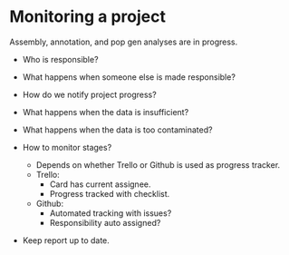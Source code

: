# Monitoring a project

Assembly, annotation, and pop gen analyses are in progress.

- Who is responsible?
- What happens when someone else is made responsible?
- How do we notify project progress?
- What happens when the data is insufficient?
- What happens when the data is too contaminated?

- How to monitor stages?
    - Depends on whether Trello or Github is used as progress tracker.
    - Trello:
        - Card has current assignee.
        - Progress tracked with checklist.
    - Github:
        - Automated tracking with issues?
        - Responsibility auto assigned?

- Keep report up to date.
